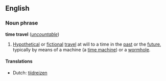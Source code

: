 ==English==
===Noun phrase===
'''time travel''' (''[[uncountable]]'')

#[[Hypothetical]] or [[fictional]] [[travel]] at will to a time in the [[past]] or the [[future]], typically by means of a machine (a [[time machine]]) or a [[wormhole]].

====Translations====
* Dutch: [[tijdreizen]]
